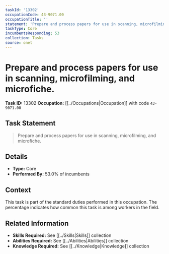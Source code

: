 ```yaml
---
taskId: '13302'
occupationCode: 43-9071.00
occupationTitle: ''
statement: 'Prepare and process papers for use in scanning, microfilming, and microfiche.'
taskType: Core
incumbentsResponding: 53
collection: Tasks
source: onet
---
```

# Prepare and process papers for use in scanning, microfilming, and microfiche.

**Task ID:** 13302
**Occupation:** [[../Occupations|Occupation]] with code `43-9071.00`

## Task Statement

> Prepare and process papers for use in scanning, microfilming, and microfiche.

## Details

- **Type:** Core
- **Performed By:** 53.0% of incumbents

## Context

This task is part of the standard duties performed in this occupation. The percentage indicates how common this task is among workers in the field.

## Related Information

- **Skills Required:** See [[../Skills|Skills]] collection
- **Abilities Required:** See [[../Abilities|Abilities]] collection
- **Knowledge Required:** See [[../Knowledge|Knowledge]] collection
